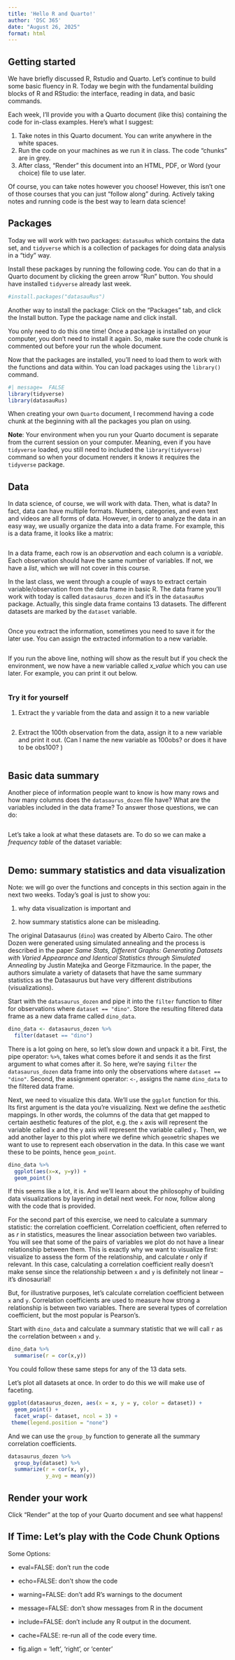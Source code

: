 ```yaml
---
title: 'Hello R and Quarto!'
author: 'DSC 365'
date: "August 26, 2025"
format: html
---
```


## Getting started

We have briefly discussed R, Rstudio and Quarto. Let's continue to build some basic fluency in R. Today we begin with the fundamental building blocks of R and RStudio: the interface, reading in data, and basic commands.

Each week, I'll provide you with a Quarto document (like this) containing the code for in-class examples. Here's what I suggest:

1. Take notes in this Quarto document. You can write anywhere in the white spaces.
2. Run the code on your machines as we run it in class. The code "chunks" are in grey.
3. After class, "Render" this document into an HTML, PDF, or Word (your choice) file to use later.

Of course, you can take notes however you choose! However, this isn't one of those courses that you can just "follow along" during. Actively taking notes and running code is the best way to learn data science!

## Packages

Today we will work with two packages: `datasauRus` which contains the data set, and `tidyverse` which is a collection of packages for doing data analysis in a "tidy" way.

Install these packages by running the following code. You can do that in a Quarto document by clicking the green arrow "Run" button. You should have installed `tidyverse` already last week.

```r
#install.packages("datasauRus")
```

Another way to install the package: Click on the "Packages" tab, and click the Install button. Type the package name and click install.

You only need to do this one time! Once a package is installed on your computer, you don't need to install it again. So, make sure the code chunk is commented out before your run the whole document.

Now that the packages are installed, you'll need to load them to work with the functions and data within. You can load packages using the `library()` command.

```r
#| message=  FALSE
library(tidyverse) 
library(datasauRus)
```

When creating your own `Quarto` document, I recommend having a code chunk at the beginning with all the packages you plan on using. 

**Note**: Your environment when you run your Quarto document is separate from the current session on your computer. Meaning, even if you have `tidyverse` loaded, you still need to included the `library(tidyverse)` command so when your document renders it knows it requires the `tidyverse` package. 

## Data

In data science, of course, we will work with data. Then, what is data? In fact, data can have multiple formats. Numbers, categories, and even text and videos are all forms of data. However, in order to analyze the data in an easy way, we usually organize the data into a data frame. For example, this is a data frame, it looks like a matrix:

```r

```

In a data frame, each row is an *observation* and each column is a *variable*. Each observation should have the same number of variables. If not, we have a *list*, which we will not cover in this course. 

In the last class, we went through a couple of ways to extract certain variable/observation from the data frame in basic R. The data frame you'll work with today is called `datasaurus_dozen` and it's in the `datasauRus` package. Actually, this single data frame contains 13 datasets. The different datasets are marked by the `dataset` variable.

```r

```

Once you extract the information, sometimes you need to save it for the later use. You can assign the extracted information to a new variable. 

```r

```

If you run the above line, nothing will show as the result but if you check the environment, we now have a new variable called *x_value* which you can use later. For example, you can print it out below. 

```r

```

### Try it for yourself

1. Extract the y variable from the data and assign it to a new variable

```r

```

2. Extract the 100th observation from the data, assign it to a new variable and print it out. (Can I name the new variable as 100obs? or does it have to be obs100? )

```r

```

## Basic data summary

Another piece of information people want to know is how many rows and how many columns does the `datasaurus_dozen` file have? What are the variables included in the data frame? To answer those questions, we can do:

```r

```

Let's take a look at what these datasets are. To do so we can make a *frequency table* of the dataset variable:

```r

```


## Demo: summary statistics and data visualization

Note: we will go over the functions and concepts in this section again in the next two weeks. Today's goal is just to show you: 

(1) why data visualization is important and 

(2) how summary statistics alone can be misleading. 

The original Datasaurus (`dino`) was created by Alberto Cairo. The other Dozen were generated using simulated annealing and the process is described in the paper *Same Stats, Different Graphs: Generating Datasets with Varied Appearance and Identical Statistics through Simulated Annealing* by Justin Matejka and George Fitzmaurice. In the paper, the authors simulate a variety of datasets that have the same summary statistics as the Datasaurus but have very different distributions (visualizations).

Start with the `datasaurus_dozen` and pipe it into the `filter` function to filter for observations where `dataset == "dino"`. Store the resulting filtered data frame as a new data frame called `dino_data`.

```r
dino_data <- datasaurus_dozen %>%
  filter(dataset == "dino")
```

There is a lot going on here, so let's slow down and unpack it a bit. First, the pipe operator: `%>%`, takes what comes before it and sends it as the first argument to what comes after it. So here, we're saying `filter` the `datasaurus_dozen` data frame into only the observations where `dataset == "dino"`. Second, the assignment operator: `<-`, assigns the name `dino_data` to the filtered data frame.

Next, we need to visualize this data. We'll use the `ggplot` function for this. Its first argument is the data you're visualizing. Next we define the `aes`thetic mappings. In other words, the columns of the data that get mapped to certain aesthetic features of the plot, e.g. the `x` axis will represent the variable called `x` and the `y` axis will represent the variable called `y`. Then, we add another layer to this plot where we define which `geom`etric shapes we want to use to represent each observation in the data. In this case we want these to be points, hence `geom_point`.

```r
dino_data %>%
  ggplot(aes(x=x, y=y)) +
  geom_point()
```

If this seems like a lot, it is. And we'll learn about the philosophy of building data visualizations by layering in detail next week. For now, follow along with the code that is provided.

For the second part of this exercise, we need to calculate a summary statistic: the correlation coefficient. Correlation coefficient, often referred to as $r$ in statistics, measures the linear association between two variables. You will see that some of the pairs of variables we plot do not have a linear relationship between them. This is exactly why we want to visualize first: visualize to assess the form of the relationship, and calculate $r$ only if relevant. In this case, calculating a correlation coefficient really doesn't make sense since the relationship between `x` and `y` is definitely not linear -- it's dinosaurial!

But, for illustrative purposes, let's calculate correlation coefficient between `x` and `y`. Correlation coefficients are used to measure how strong a relationship is between two variables. There are several types of correlation coefficient, but the most popular is Pearson’s. 

Start with `dino_data` and calculate a summary statistic that we will call `r` as the `cor`relation between `x` and `y`.

```r
dino_data %>%
  summarise(r = cor(x,y))
```

You could follow these same steps for any of the 13 data sets.

Let's plot all datasets at once. In order to do this we will make use of faceting.

```r
ggplot(datasaurus_dozen, aes(x = x, y = y, color = dataset)) +
  geom_point() +
  facet_wrap(~ dataset, ncol = 3) +
 theme(legend.position = "none")
```

And we can use the `group_by` function to generate all the summary correlation coefficients.

```r
datasaurus_dozen %>%
  group_by(dataset) %>%
  summarize(r = cor(x, y),
            y_avg = mean(y))
```


## Render your work

Click "Render" at the top of your Quarto document and see what happens!

## If Time: Let's play with the Code Chunk Options

Some Options:

- eval=FALSE: don't run the code

- echo=FALSE: don't show the code

- warning=FALSE: don't add R's warnings to the document

- message=FALSE: don't show messages from R in the document

- include=FALSE: don't include any R output in the document. 

- cache=FALSE: re-run all of the code every time.

- fig.align = 'left', 'right', or 'center'







